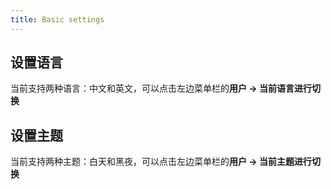 ```yaml
---
title: Basic settings
---
```



## 设置语言
当前支持两种语言：中文和英文，可以点击左边菜单栏的**用户 -> 当前语言进行切换**

## 设置主题
当前支持两种主题：白天和黑夜，可以点击左边菜单栏的**用户 -> 当前主题进行切换**

